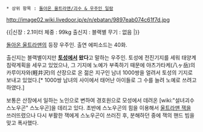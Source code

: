  * 상위 항목 : [[돌아온 울트라맨/괴수 & 우주인 일람]]

http://image02.wiki.livedoor.jp/e/n/ebatan/9897eab074c61f7d.jpg

{{|신장 : 2.1미터
체중 : 99kg
출신지 : 블랙별
무기 : 없음
|}}

[[돌아온 울트라맨]]의 등장 우주인. 출연 에피소드는 40화.

출신지는 블랙별이지만 '''[[토성]]에서 왔다'''고 말하는 우주인. 토성에 전진기지를 세워 태양계 침략계획을 세우고 있었으나, 그 기지에 노예가 부족하기 때문에 야츠가타케(八ヶ岳)의 카루이자와(軽井沢)의 산장으로 온 젊은 지구인 남녀 1000쌍을 얼려서 토성의 기지로 보내고 있었다.[* 1000쌍 남녀의 사이에서 태어난 아이들로 그 수를 늘려 노예로 쓰려고 하였다.] 

보통은 산장에서 일하는 노인으로 변하여 경호원으로 모성에서 데려온 [wiki:"설녀괴수 스노우곤" 스노우곤]을 데리고 있다. 초반에 스노우곤의 힘을 이용해서 [[울트라맨 잭]]을 쓰러뜨렸으나 다시 부활한 잭에게 스노우곤이 쓰러진 후, 분해하던 중에 잭의 핸드 빔을 맞고 폭사했다.
